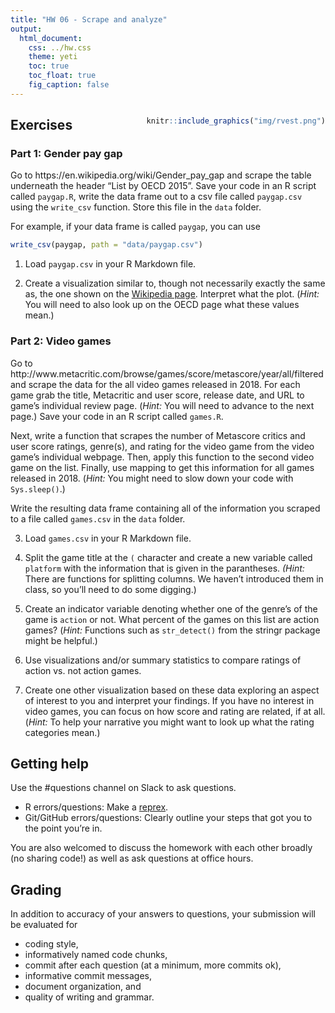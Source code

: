 ```yaml
---
title: "HW 06 - Scrape and analyze"
output: 
  html_document: 
    css: ../hw.css
    theme: yeti
    toc: true
    toc_float: true
    fig_caption: false
---
```


<div style= "float:right;position: relative; margin-left: 20px">
```r
knitr::include_graphics("img/rvest.png")
```
</div>

## Exercises

### Part 1: Gender pay gap

Go to https://en.wikipedia.org/wiki/Gender_pay_gap and scrape the table 
underneath the header "List by OECD 2015". Save your code in an R script called 
`paygap.R`, write the data frame out to a csv file called `paygap.csv` 
using the `write_csv` function. Store this file in the `data` folder.

For example, if your data frame is called `paygap`, you can use

```r
write_csv(paygap, path = "data/paygap.csv")
```

1. Load `paygap.csv` in your R Markdown file.

2. Create a visualization similar to, though not necessarily exactly the same as, the one shown on the [Wikipedia page](https://en.wikipedia.org/wiki/Gender_pay_gap). Interpret what the plot. (*Hint:* You will need to also look up on the OECD page what these values mean.)

### Part 2: Video games

Go to http://www.metacritic.com/browse/games/score/metascore/year/all/filtered and scrape the data for the all video games released in 2018. For each game grab the title, Metacritic and user score, release date, and URL to game's individual review page. (*Hint:* You will need to advance to the next page.) Save your code in an R script called `games.R`.

Next, write a function that scrapes the number of Metascore critics and user score ratings, genre(s), and rating for the video game from the video game's individual webpage. Then, apply this function to the second video game on the list. Finally, use mapping to get this information for all games released in 2018. (*Hint:* You might need to slow down your code with `Sys.sleep()`.)

Write the resulting data frame containing all of the information you scraped to a file called `games.csv` in the `data` folder.

3. Load `games.csv` in your R Markdown file.

4. Split the game title at the `(` character and create a new variable called `platform` with the information that is given in the parantheses. *(Hint:* There are functions for splitting columns. We haven't introduced them in class, so you'll need to do some digging.)

5. Create an indicator variable denoting whether one of the genre's of the game is `action` or not. What percent of the games on this list are action games? (*Hint:* Functions such as `str_detect()` from the stringr package might be helpful.)

6. Use visualizations and/or summary statistics to compare ratings of action vs. not action games.

7. Create one other visualization based on these data exploring an aspect of interest to you and interpret your findings. If you have no interest in video games, you can focus on how score and rating are related, if at all. (*Hint:* To help your narrative you might want to look up what the rating categories mean.)

## Getting help

Use the #questions channel on Slack to ask questions.

- R errors/questions: Make a [reprex](https://www.tidyverse.org/help/#reprex).
- Git/GitHub errors/questions: Clearly outline your steps that got you to the 
point you're in.

You are also welcomed to discuss the homework with each other broadly 
(no sharing code!) as well as ask questions at office hours.

## Grading

In addition to accuracy of your answers to questions, your submission will be 
evaluated for

- coding style,
- informatively named code chunks,
- commit after each question (at a minimum, more commits ok),
- informative commit messages,
- document organization, and
- quality of writing and grammar.

